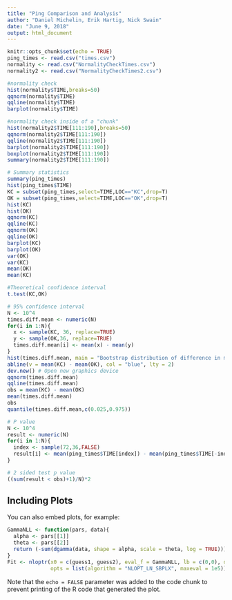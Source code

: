 ```yaml
---
title: "Ping Comparison and Analysis"
author: "Daniel Michelin, Erik Hartig, Nick Swain"
date: "June 9, 2018"
output: html_document
---
```


```r
knitr::opts_chunk$set(echo = TRUE)
ping_times <- read.csv("times.csv")
normality <- read.csv("NormalityCheckTimes.csv")
normality2 <- read.csv("NormalityCheckTimes2.csv")
```


```r
#normality check
hist(normality$TIME,breaks=50)
qqnorm(normality$TIME)
qqline(normality$TIME)
barplot(normality$TIME)

#normality check inside of a "chunk"
hist(normality2$TIME[111:190],breaks=50)
qqnorm(normality2$TIME[111:190])
qqline(normality2$TIME[111:190])
barplot(normality2$TIME[111:190])
boxplot(normality2$TIME[111:190])
summary(normality2$TIME[111:190])

# Summary statistics
summary(ping_times)
hist(ping_times$TIME)
KC = subset(ping_times,select=TIME,LOC=="KC",drop=T)
OK = subset(ping_times,select=TIME,LOC=="OK",drop=T)
hist(KC)
hist(OK)
qqnorm(KC)
qqline(KC)
qqnorm(OK)
qqline(OK)
barplot(KC)
barplot(OK)
var(OK)
var(KC)
mean(OK)
mean(KC)

#Theoretical confidence interval
t.test(KC,OK)

# 95% confidence interval
N <- 10^4
times.diff.mean <- numeric(N)
for(i in 1:N){
  x <- sample(KC, 36, replace=TRUE)
  y <- sample(OK,36, replace=TRUE)
  times.diff.mean[i] <- mean(x) - mean(y)
}
hist(times.diff.mean, main = "Bootstrap distribution of difference in means") 
abline(v = mean(KC) - mean(OK), col = "blue", lty = 2)
dev.new() # Open new graphics device 
qqnorm(times.diff.mean) 
qqline(times.diff.mean)
obs = mean(KC) - mean(OK)
mean(times.diff.mean)
obs
quantile(times.diff.mean,c(0.025,0.975))

# P value
N <- 10^4
result <- numeric(N)
for(i in 1:N){
  index <- sample(72,36,FALSE)
  result[i] <- mean(ping_times$TIME[index]) - mean(ping_times$TIME[-index])
}

# 2 sided test p value
((sum(result < obs)+1)/N)*2


```

## Including Plots

You can also embed plots, for example:

```r
GammaNLL <- function(pars, data){
  alpha <- pars[[1]]
  theta <- pars[[2]]
  return (-sum(dgamma(data, shape = alpha, scale = theta, log = TRUE)))
}
Fit <- nloptr(x0 = c(guess1, guess2), eval_f = GammaNLL, lb = c(0,0), data = data,
              opts = list(algorithm = "NLOPT_LN_SBPLX", maxeval = 1e5))
```

Note that the `echo = FALSE` parameter was added to the code chunk to prevent printing of the R code that generated the plot.
